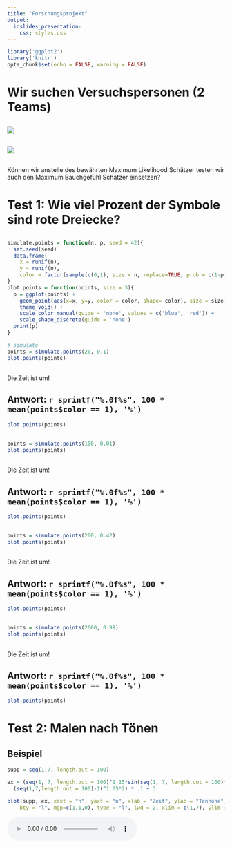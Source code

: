 ```yaml
---
title: "Forschungsprojekt"
output:
  ioslides_presentation:
    css: styles.css
---
```


```r
library('ggplot2')
library('knitr')
opts_chunk$set(echo = FALSE, warning = FALSE)
```

# Wir suchen Versuchspersonen (2 Teams)

## 
![](./images/computer.png)

## 
![](./images/human.jpg)

## {.emphasizedabit}

Können wir anstelle des bewährten Maximum Likelihood Schätzer testen wir auch den Maximum Bauchgefühl Schätzer einsetzen?


# Test 1: Wie viel Prozent der Symbole sind rote Dreiecke?

## 

```r

simulate.points = function(n, p, seed = 42){
  set.seed(seed)
  data.frame(
    x = runif(n),
    y = runif(n),
    color = factor(sample(c(0,1), size = n, replace=TRUE, prob = c(1-p, p))))
}
plot.points = function(points, size = 3){
  p = ggplot(points) + 
    geom_point(aes(x=x, y=y, color = color, shape= color), size = size) + 
    theme_void() + 
    scale_color_manual(guide = 'none', values = c('blue', 'red')) + 
    scale_shape_discrete(guide = 'none')
  print(p)
}
```


```r
# simulate 
points = simulate.points(20, 0.1)
plot.points(points)
```

## {.emphasized .flexbox .vcenter}
Die Zeit ist um!

## Antwort:  `r sprintf("%.0f%s", 100 * mean(points$color == 1), '%') `
```r
plot.points(points)
```

## 

```r
points = simulate.points(100, 0.01) 
plot.points(points)
```

## {.emphasized .flexbox .vcenter}
Die Zeit ist um!

## Antwort:  `r sprintf("%.0f%s", 100 * mean(points$color == 1), '%') `
```r
plot.points(points)
```


## 
```r
points = simulate.points(200, 0.42)
plot.points(points)
```

## {.emphasized .flexbox .vcenter}
Die Zeit ist um!

## Antwort:  `r sprintf("%.0f%s", 100 * mean(points$color == 1), '%') `
```r
plot.points(points)
```

## 
```r
points = simulate.points(2000, 0.99)
plot.points(points)
```

## {.emphasized .flexbox .vcenter}
Die Zeit ist um!

## Antwort:  `r sprintf("%.0f%s", 100 * mean(points$color == 1), '%') `
```r
plot.points(points)
```

# Test 2: Malen nach Tönen

## Beispiel
```r
supp = seq(1,7, length.out = 100)

ex = (seq(1, 7, length.out = 100)^1.25*sin(seq(1, 7, length.out = 100)*1.5) -
  (seq(1,7,length.out = 100)-1)^1.05*2) * .1 + 3

plot(supp, ex, xaxt = "n", yaxt = "n", xlab = "Zeit", ylab = "Tonhöhe",
    bty = "l", mgp=c(1,1,0), type = "l", lwd = 2, xlim = c(1,7), ylim = c(0,3.5))

```
<audio controls>
  <source src="density_as_sound/ex.wav" type="audio/wav">
Your browser does not support the audio element.
</audio>

## Task 1

```r
plot(c(1,10),c(-25,2), col = "white", xaxt = "n", yaxt = "n", xlab = "Zeit", ylab = "Tonhöhe",
    bty = "l", mgp=c(1,1,0))
```
<audio controls>
  <source src="density_as_sound/st_norm_dens.wav" type="audio/wav">
Your browser does not support the audio element.
</audio>

## Task 1

```r
supp = seq(-4, 4, length.out = 100)
st.norm.dens = dnorm(supp)
plot(supp,st.norm.dens, col = "black", xaxt = "n", yaxt = "n", xlab = "Zeit", ylab = "Tonhöhe",
    bty = "l", mgp=c(1,1,0), lwd = 2, type = "l")
```
<audio controls>
  <source src="density_as_sound/st_norm_dens.wav" type="audio/wav">
Your browser does not support the audio element.
</audio>

## Task 2

```r
plot(c(1,10),c(-25,2), col = "white", xaxt = "n", yaxt = "n", xlab = "Zeit", ylab = "Tonhöhe",
    bty = "l", mgp=c(1,1,0))
```
<audio controls>
  <source src="density_as_sound/gamma_dens.wav" type="audio/wav">
Your browser does not support the audio element.
</audio>

## Task 2

```r
supp = seq(0, 8, length.out = 100)
gamma.dens = dgamma(supp, 2, 1)
plot(supp,gamma.dens, col = "black", xaxt = "n", yaxt = "n", xlab = "Zeit", ylab = "Tonhöhe",
    bty = "l", mgp=c(1,1,0), lwd = 2, type = "l")
```
<audio controls>
  <source src="density_as_sound/gamma_dens.wav" type="audio/wav">
Your browser does not support the audio element.
</audio>

## Task 3

```r
plot(c(1,10),c(-25,2), col = "white", xaxt = "n", yaxt = "n", xlab = "Zeit", ylab = "Tonhöhe",
    bty = "l", mgp=c(1,1,0))
```
<audio controls>
  <source src="density_as_sound/step_const.wav" type="audio/wav">
Your browser does not support the audio element.
</audio>

## Task 3

```r
supp = seq(0, 8, length.out = 100)
step.const = function(x) {
  if(x>0 & x <= 2) {
    1
  } else if( x >2 & x <= 4) {
    2 
  } else if(x>4 & x  <= 6) {
    3
  } else {
    1
  }
}

step.const = sapply(supp, step.const)

ind <- which(supp <= 2)
plot(supp[ind], step.const[ind], col = "black", xaxt = "n", yaxt = "n", 
     xlab = "Zeit", ylab = "Tonhöhe",
    bty = "l", mgp=c(1,1,0), lwd = 2, type = "l", xlim = c(0,8), ylim = c(0, 4))
ind <- which(supp>2 & supp <= 4)
points(supp[ind], step.const[ind], col = "black", lwd = 2, type = "l")
ind <- which(supp>4 & supp <= 6)
points(supp[ind], step.const[ind], col = "black", lwd = 2, type = "l")
ind <- which(supp>6 & supp <= 8)
points(supp[ind], step.const[ind], col = "black", lwd = 2, type = "l")
```
<audio controls>
  <source src="density_as_sound/step_const.wav" type="audio/wav">
Your browser does not support the audio element.
</audio>


## Task 4

```r
plot(c(1,10),c(-25,2), col = "white", xaxt = "n", yaxt = "n", xlab = "Zeit", ylab = "Tonhöhe",
    bty = "l", mgp=c(1,1,0))
```
<audio controls>
  <source src="density_as_sound/sine.wav" type="audio/wav">
Your browser does not support the audio element.
</audio>

## Task 4

```r
supp = seq(0,2*pi, length.out = 200)

sine.fun =  sin(4*supp)

plot(supp, sine.fun, col = "black", xaxt = "n", yaxt = "n", xlab = "Zeit", 
     ylab = "Tonhöhe", bty = "l", mgp=c(1,1,0), lwd = 2, type = "l", xlim = c(0,2*pi))
```
<audio controls>
  <source src="density_as_sound/sine.wav" type="audio/wav">
Your browser does not support the audio element.
</audio>

## Task 5

```r
plot(c(1,10),c(-25,2), col = "white", xaxt = "n", yaxt = "n", xlab = "Zeit", ylab = "Tonhöhe",
    bty = "l", mgp=c(1,1,0))
```
<audio controls>
  <source src="density_as_sound/lmu.wav" type="audio/wav">
Your browser does not support the audio element.
</audio>

## Task 5

```r
lmu.func <- function(x) {
  if (x>=0 & x <= .25) {
    1-4*x
  } else if (x>.25 & x <= 1.25) {
    0
  } else if (x>1.25 & x <=1.75) {
    2*(x-1.25)
  } else if (x>1.75 & x <= 2.25) {
    1-2*(x-1.75)
  } else if (x>2.25 & x <= 2.75) {
    2*(x-2.25)
  } else if (x>2.75 & x <= 3.25) {
    1-2*(x-2.75)
  } else {
    (x - 4)^2 / .5625
  }
}

supp = seq(0, 4.75, length.out = 500)

lmu = sapply(supp, lmu.func)

ind <- which(supp <= 3.25)
plot(supp[ind], lmu[ind], col = "black", xaxt = "n", yaxt = "n", xlab = "Zeit", ylab = "Tonhöhe",
    bty = "l", mgp=c(1,1,0), lwd = 2, type = "l", xlim = c(0,4.75))
points(supp[-ind], lmu[-ind], col = "black", lwd = 2, type = "l")
```
<audio controls>
  <source src="density_as_sound/lmu.wav" type="audio/wav">
Your browser does not support the audio element.
</audio>

# Test 3: WiSo München
## Frage 1 {.flexbox .vcenter}

Wie viele Einwohner hat München zum Stichtag 31.12.2016?

<img src="http://res.muenchen-p.de/fl_progressive,q_65/.imaging/stk/responsive/teaser300/dms/th/panorama-marienplatz-620/document/panorama-marienplatz-620.jpg" alt="Drawing" style="width: 600px;"/>

## Frage 1 {.flexbox .vcenter}

<font size="26">1.542.860</font>

## Frage 2 {.flexbox .vcenter}

Wie viele MünchnerInnen waren Ende 2016 älter als 100 Jahre?

<img src = "./alter_muenchen.png" alt="Drawing"/>

## Frage 2 {.flexbox .vcenter}

<font size="26">367</font>

## Frage 3 {.flexbox .vcenter}

Welches ist der flächenmäßig größte Stadtteil Münchens?

<img src="https://upload.wikimedia.org/wikipedia/commons/2/20/Aubing_Wappen_Feuerwehr.jpg" alt="Drawing" style="width: 600px;"/>

## Frage 3 {.flexbox .vcenter}

<font size="26">Aubing - Lochhausen - Langwied </font>


## Frage 4 {.flexbox .vcenter}

Auf wieviele Einwohner kommt ein Hund?

<img src="http://static4.businessinsider.de/image/56c4e795dd0895e11c8b469c-1200-1013/bulldog-after.jpg" alt="Drawing" width = "400" height = "338"/>

## Frage 4 {.flexbox .vcenter}

<font size="26"> 44 </font>

# Test 4: Wie lautet der höchste Wert?

## Finde das Maximum 

Wir ziehen 5 Zahlen zwischen 0 und unbekanntem Höchstwert.

Aufgabe: Versucht herauszufinden was der höchste Wert ist. 

Beispiel: Unbekannter höchster Wert ist 10. 

Gezeigte Zahlen: 1, 6, 2, 3, 8


```r
set.seed(42)
get.max.game.numbers = function(maxim, min=0, n=5, sort.numbers=FALSE){
   numbers = sample(min:maxim, size=n, replace=FALSE)
   if(sort.numbers){
     numbers = sort(numbers)
   }
   numbers
}
maxim = 15
numbers =get.max.game.numbers(maxim)
```

# `r numbers[1]`
# `r numbers[2]`
# `r numbers[3]`
# `r numbers[4]`
# `r numbers[5]`

## {.emphasized .flexbox .vcenter}
Die Zeit ist um!

## Antwort: `r maxim`, die Anzahl an Sektflaschen für die Weihnachtsfeier

- `r numbers[1]`
- `r numbers[2]`
- `r numbers[3]`
- `r numbers[4]`
- `r numbers[5]`

## Finde das Maximum {.build}

```r
maxim = 60 
numbers =get.max.game.numbers(maxim)
```


# `r numbers[1]`
# `r numbers[2]`
# `r numbers[3]`
# `r numbers[4]`
# `r numbers[5]`



## {.emphasized .flexbox .vcenter}
Die Zeit ist um!

## Antwort: `r maxim`, die Anzahl an Brezn für die Feier

- `r numbers[1]`
- `r numbers[2]`
- `r numbers[3]`
- `r numbers[4]`
- `r numbers[5]`

## Finde das Maximum

```r
maxim = 2017
numbers =get.max.game.numbers(maxim)
```

# `r numbers[1]`
# `r numbers[2]`
# `r numbers[3]`
# `r numbers[4]`
# `r numbers[5]`

## {.emphasized .flexbox .vcenter}
Die Zeit ist um!

## Antwort: `r maxim`

- `r numbers[1]`
- `r numbers[2]`
- `r numbers[3]`
- `r numbers[4]`
- `r numbers[5]`


```r
maxim = 5000000L
numbers =get.max.game.numbers(maxim)
```

# `r numbers[1]`
# `r numbers[2]`
# `r numbers[3]`
# `r numbers[4]`
# `r numbers[5]`

## {.emphasized .flexbox .vcenter}
Die Zeit ist um!

## Antwort: `r maxim`, Leberkäse in Milligram

- `r numbers[1]`
- `r numbers[2]`
- `r numbers[3]`
- `r numbers[4]`
- `r numbers[5]`



#  {.emphasized .flexbox .vcenter}
Menschen sind zu langsam. 
